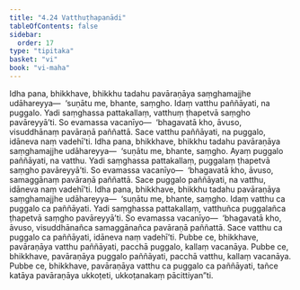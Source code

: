 ```yaml
---
title: "4.24 Vatthuṭhapanādi"
tableOfContents: false
sidebar:
  order: 17
type: "tipitaka"
basket: "vi"
book: "vi-maha"
---
```



<DynamicBreadcrumb />

<Division number="239" book="vi-maha">

<Paragraph number="1102" book="vi-maha">
Idha pana, bhikkhave, bhikkhu tadahu pavāraṇāya saṃghamajjhe udāhareyya—  ‘suṇātu me, bhante, saṃgho. Idaṃ vatthu paññāyati, na puggalo. Yadi saṃghassa pattakallaṃ, vatthuṃ ṭhapetvā saṃgho pavāreyyā’ti. So evamassa vacanīyo—  ‘bhagavatā kho, āvuso, visuddhānaṃ pavāraṇā paññattā. Sace vatthu paññāyati, na puggalo, idāneva naṃ vadehī’ti.
</Paragraph>

<Paragraph number="1103" book="vi-maha">
Idha pana, bhikkhave, bhikkhu tadahu pavāraṇāya saṃghamajjhe udāhareyya—  ‘suṇātu me, bhante, saṃgho. Ayaṃ puggalo paññāyati, na vatthu. Yadi saṃghassa pattakallaṃ, puggalaṃ ṭhapetvā saṃgho pavāreyyā’ti. So evamassa vacanīyo—  ‘bhagavatā kho, āvuso, samaggānaṃ pavāraṇā paññattā. Sace puggalo paññāyati, na vatthu, idāneva naṃ vadehī’ti.
</Paragraph>

<Paragraph number="1104" book="vi-maha">
Idha pana, bhikkhave, bhikkhu tadahu pavāraṇāya saṃghamajjhe udāhareyya—  ‘suṇātu me, bhante, saṃgho. Idaṃ vatthu ca puggalo ca paññāyati. Yadi saṃghassa pattakallaṃ, vatthuñca puggalañca ṭhapetvā saṃgho pavāreyyā’ti. So evamassa vacanīyo—  ‘bhagavatā kho, āvuso, visuddhānañca samaggānañca pavāraṇā paññattā. Sace vatthu ca puggalo ca paññāyati, idāneva naṃ vadehī’ti.
</Paragraph>

<Paragraph number="1105" book="vi-maha">
Pubbe ce, bhikkhave, pavāraṇāya vatthu paññāyati, pacchā puggalo, kallaṃ vacanāya. Pubbe ce, bhikkhave, pavāraṇāya puggalo paññāyati, pacchā vatthu, kallaṃ vacanāya. Pubbe ce, bhikkhave, pavāraṇāya vatthu ca puggalo ca paññāyati, tañce katāya pavāraṇāya ukkoṭeti, ukkoṭanakaṃ pācittiyan”ti.
</Paragraph>
</Division>